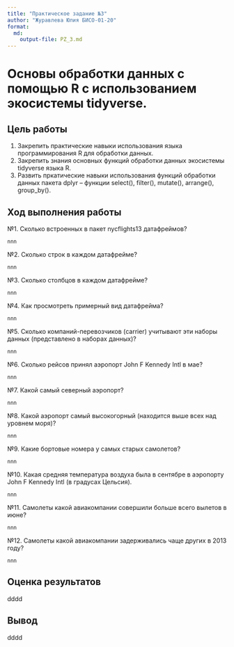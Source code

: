 ```yaml
---
title: "Практическое задание №3"
author: "Журавлева Юлия БИСО-01-20"
format: 
  md:
    output-file: PZ_3.md
---
```

# Основы обработки данных с помощью R с использованием экосистемы tidyverse.

## Цель работы

1. Закрепить практические навыки использования языка программирования R для обработки данных.
2. Закрепить знания основных функций обработки данных экосистемы tidyverse языка R.
3. Развить пркатические навыки использования функций обработки данных пакета dplyr – функции select(), filter(), mutate(), arrange(), group_by().

## Ход выполнения работы

№1. Сколько встроенных в пакет nycflights13 датафреймов?
```
nnn
```

№2. Сколько строк в каждом датафрейме?
```
nnn
```

№3. Сколько столбцов в каждом датафрейме?
```
nnn
```

№4. Как просмотреть примерный вид датафрейма?
```
nnn
```

№5. Сколько компаний-перевозчиков (carrier) учитывают эти наборы данных (представлено в наборах данных)?
```
nnn
```

№6. Сколько рейсов принял аэропорт John F Kennedy Intl в мае?
```
nnn
```

№7. Какой самый северный аэропорт?
```
nnn
```

№8. Какой аэропорт самый высокогорный (находится выше всех над уровнем моря)?
```
nnn
```

№9. Какие бортовые номера у самых старых самолетов?
```
nnn
```

№10. Какая средняя температура воздуха была в сентябре в аэропорту John F Kennedy Intl (в градусах Цельсия).
```
nnn
```

№11. Самолеты какой авиакомпании совершили больше всего вылетов в июне?
```
nnn
```

№12. Самолеты какой авиакомпании задерживались чаще других в 2013 году?
```
nnn
```

## Оценка результатов

dddd

## Вывод

dddd